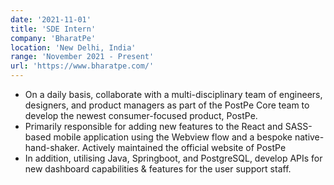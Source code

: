 ```yaml
---
date: '2021-11-01'
title: 'SDE Intern'
company: 'BharatPe'
location: 'New Delhi, India'
range: 'November 2021 - Present'
url: 'https://www.bharatpe.com/'
---
```


- On a daily basis, collaborate with a multi-disciplinary team of engineers,
  designers, and product managers as part of the PostPe Core team to develop the
  newest consumer-focused product, PostPe.
- Primarily responsible for adding new features to the React and SASS-based
  mobile application using the Webview flow and a bespoke native-hand-shaker.
  Actively maintained the official website of PostPe
- In addition, utilising Java, Springboot, and PostgreSQL, develop APIs for new
  dashboard capabilities & features for the user support staff.
